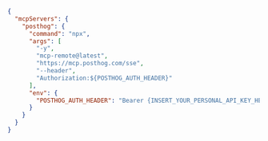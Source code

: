 
```json
{
  "mcpServers": {
    "posthog": {
      "command": "npx",
      "args": [
        "-y",
        "mcp-remote@latest",
        "https://mcp.posthog.com/sse",
        "--header",
        "Authorization:${POSTHOG_AUTH_HEADER}"
      ],
      "env": {
        "POSTHOG_AUTH_HEADER": "Bearer {INSERT_YOUR_PERSONAL_API_KEY_HERE}" // HIGHLIGHT
      }
    }
  }
}
```